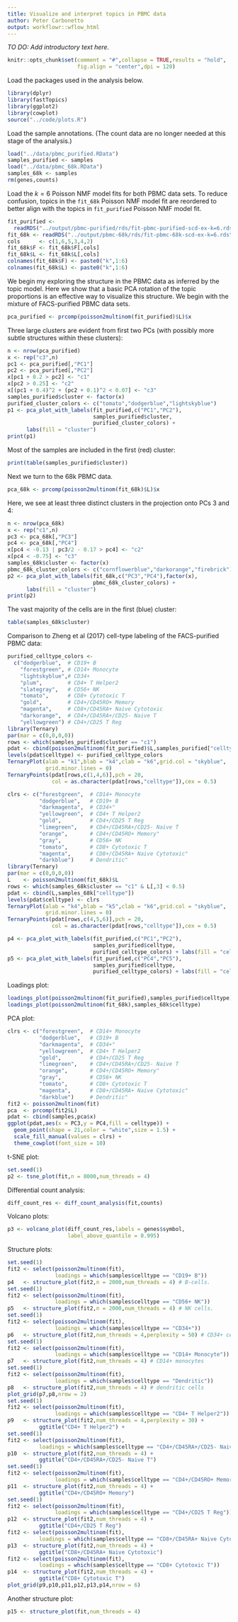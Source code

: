```yaml
---
title: Visualize and interpret topics in PBMC data
author: Peter Carbonetto
output: workflowr::wflow_html
---
```


*TO DO: Add introductory text here.*

```r
knitr::opts_chunk$set(comment = "#",collapse = TRUE,results = "hold",
                      fig.align = "center",dpi = 120)
```

Load the packages used in the analysis below.

```r
library(dplyr)
library(fastTopics)
library(ggplot2)
library(cowplot)
source("../code/plots.R")
```

Load the sample annotations. (The count data are no longer needed at this
stage of the analysis.)

```r
load("../data/pbmc_purified.RData")
samples_purified <- samples
load("../data/pbmc_68k.RData")
samples_68k <- samples
rm(genes,counts)
```

Load the $k = 6$ Poisson NMF model fits for both PBMC data sets. To
reduce confusion, topics in the `fit_68k` Poisson NMF model fit are
reordered to better align with the topics in `fit_purified` Poisson
NMF model fit.

```r
fit_purified <-
  readRDS("../output/pbmc-purified/rds/fit-pbmc-purified-scd-ex-k=6.rds")$fit
fit_68k <- readRDS("../output/pbmc-68k/rds/fit-pbmc-68k-scd-ex-k=6.rds")$fit
cols      <- c(1,6,5,3,4,2)
fit_68k$F <- fit_68k$F[,cols]
fit_68k$L <- fit_68k$L[,cols]
colnames(fit_68k$F) <- paste0("k",1:6)
colnames(fit_68k$L) <- paste0("k",1:6)
```

We begin my exploring the structure in the PBMC data as inferred by
the topic model. Here we show that a basic PCA rotation of the topic
proportions is an effective way to visualize this structure. We begin
with the mixture of FACS-purified PBMC data sets.

```r
pca_purified <- prcomp(poisson2multinom(fit_purified)$L)$x
```

Three large clusters are evident from first two PCs (with possibly
more subtle structures within these clusters):

```r
n <- nrow(pca_purified)
x <- rep("c3",n)
pc1 <- pca_purified[,"PC1"]
pc2 <- pca_purified[,"PC2"]
x[pc1 + 0.2 > pc2] <- "c1"
x[pc2 > 0.25] <- "c2"
x[(pc1 + 0.4)^2 + (pc2 + 0.1)^2 < 0.07] <- "c3"
samples_purified$cluster <- factor(x)
purified_cluster_colors <- c("tomato","dodgerblue","lightskyblue")
p1 <- pca_plot_with_labels(fit_purified,c("PC1","PC2"),
                           samples_purified$cluster,
                           purified_cluster_colors) +
      labs(fill = "cluster")
print(p1)
```

Most of the samples are included in the first (red) cluster:

```r
print(table(samples_purified$cluster))
```

Next we turn to the 68k PBMC data.

```r
pca_68k <- prcomp(poisson2multinom(fit_68k)$L)$x
```

Here, we see at least three distinct clusters in the projection onto
PCs 3 and 4:

```r
n <- nrow(pca_68k)
x <- rep("c1",n)
pc3 <- pca_68k[,"PC3"]
pc4 <- pca_68k[,"PC4"]
x[pc4 < -0.13 | pc3/2 - 0.17 > pc4] <- "c2"
x[pc4 < -0.75] <- "c3"
samples_68k$cluster <- factor(x)
pbmc_68k_cluster_colors <- c("cornflowerblue","darkorange","firebrick")
p2 <- pca_plot_with_labels(fit_68k,c("PC3","PC4"),factor(x),
                           pbmc_68k_cluster_colors) +
      labs(fill = "cluster")
print(p2)
```

The vast majority of the cells are in the first (blue) cluster:

```r
table(samples_68k$cluster)
```

Comparison to Zheng et al (2017) cell-type labeling of the
FACS-purified PBMC data:

```r
purified_celltype_colors <-
  c("dodgerblue",  # CD19+ B
    "forestgreen", # CD14+ Monocyte
    "lightskyblue",# CD34+
    "plum",        # CD4+ T Helper2
    "slategray",   # CD56+ NK
    "tomato",      # CD8+ Cytotoxic T
    "gold",        # CD4+/CD45RO+ Memory
    "magenta",     # CD8+/CD45RA+ Naive Cytotoxic
    "darkorange",  # CD4+/CD45RA+/CD25- Naive T
    "yellowgreen") # CD4+/CD25 T Reg
library(Ternary)
par(mar = c(0,0,0,0))
rows <- which(samples_purified$cluster == "c1")
pdat <- cbind(poisson2multinom(fit_purified)$L,samples_purified["celltype"])
levels(pdat$celltype) <- purified_celltype_colors
TernaryPlot(alab = "k1",blab = "k4",clab = "k6",grid.col = "skyblue",
            grid.minor.lines = 0)
TernaryPoints(pdat[rows,c(1,4,6)],pch = 20,
  			  col = as.character(pdat[rows,"celltype"]),cex = 0.5)
```

```r
clrs <- c("forestgreen",  # CD14+ Monocyte
          "dodgerblue",   # CD19+ B
          "darkmagenta",  # CD34+"
          "yellowgreen",  # CD4+ T Helper2
          "gold",         # CD4+/CD25 T Reg
          "limegreen",    # CD4+/CD45RA+/CD25- Naive T
          "orange",       # CD4+/CD45RO+ Memory"
          "gray",         # CD56+ NK
          "tomato",       # CD8+ Cytotoxic T
          "magenta",      # CD8+/CD45RA+ Naive Cytotoxic"
          "darkblue")     # Dendritic"
library(Ternary)
par(mar = c(0,0,0,0))
L    <- poisson2multinom(fit_68k)$L
rows <- which(samples_68k$cluster == "c1" & L[,3] < 0.5)
pdat <- cbind(L,samples_68k["celltype"])
levels(pdat$celltype) <- clrs
TernaryPlot(alab = "k4",blab = "k5",clab = "k6",grid.col = "skyblue",
            grid.minor.lines = 0)
TernaryPoints(pdat[rows,c(4,5,6)],pch = 20,
  			  col = as.character(pdat[rows,"celltype"]),cex = 0.5)
```

```r
p4 <- pca_plot_with_labels(fit_purified,c("PC1","PC2"),
                           samples_purified$celltype,
                           purified_celltype_colors) + labs(fill = "celltype")
p5 <- pca_plot_with_labels(fit_purified,c("PC4","PC5"),
                           samples_purified$celltype,
                           purified_celltype_colors) + labs(fill = "celltype")
```

Loadings plot:

```r
loadings_plot(poisson2multinom(fit_purified),samples_purified$celltype)
loadings_plot(poisson2multinom(fit_68k),samples_68k$celltype)
```

PCA plot:

```r
clrs <- c("forestgreen",  # CD14+ Monocyte
          "dodgerblue",   # CD19+ B
          "darkmagenta",  # CD34+"
          "yellowgreen",  # CD4+ T Helper2
          "gold",         # CD4+/CD25 T Reg
          "limegreen",    # CD4+/CD45RA+/CD25- Naive T
          "orange",       # CD4+/CD45RO+ Memory"
          "gray",         # CD56+ NK
          "tomato",       # CD8+ Cytotoxic T
          "magenta",      # CD8+/CD45RA+ Naive Cytotoxic"
          "darkblue")     # Dendritic"
fit2 <- poisson2multinom(fit)
pca  <- prcomp(fit2$L)
pdat <- cbind(samples,pca$x)
ggplot(pdat,aes(x = PC3,y = PC4,fill = celltype)) +
  geom_point(shape = 21,color = "white",size = 1.5) +
  scale_fill_manual(values = clrs) +
  theme_cowplot(font_size = 10)
```

t-SNE plot:

```r
set.seed(1)
p2 <- tsne_plot(fit,n = 8000,num_threads = 4)
```

Differential count analysis:

```r
diff_count_res <- diff_count_analysis(fit,counts)
```

Volcano plots:

```r
p3 <- volcano_plot(diff_count_res,labels = genes$symbol,
                   label_above_quantile = 0.995)
```

Structure plots:

```r
set.seed(1)
fit2 <- select(poisson2multinom(fit),
               loadings = which(samples$celltype == "CD19+ B"))
p4   <- structure_plot(fit2,n = 2000,num_threads = 4) # B-cells.
set.seed(1)
fit2 <- select(poisson2multinom(fit),
               loadings = which(samples$celltype == "CD56+ NK"))
p5   <- structure_plot(fit2,n = 2000,num_threads = 4) # NK cells.
set.seed(1)
fit2 <- select(poisson2multinom(fit),
               loadings = which(samples$celltype == "CD34+"))
p6   <- structure_plot(fit2,num_threads = 4,perplexity = 50) # CD34+ cells
set.seed(1)
fit2 <- select(poisson2multinom(fit),
               loadings = which(samples$celltype == "CD14+ Monocyte"))
p7   <- structure_plot(fit2,num_threads = 4) # CD14+ monocytes
set.seed(1)
fit2 <- select(poisson2multinom(fit),
               loadings = which(samples$celltype == "Dendritic"))
p8   <- structure_plot(fit2,num_threads = 4) # dendritic cells
plot_grid(p7,p8,nrow = 2)
set.seed(1)
fit2 <- select(poisson2multinom(fit),
               loadings = which(samples$celltype == "CD4+ T Helper2"))
p9   <- structure_plot(fit2,num_threads = 4,perplexity = 30) +
          ggtitle("CD4+ T Helper2") +
set.seed(1)
fit2 <- select(poisson2multinom(fit),
          loadings = which(samples$celltype == "CD4+/CD45RA+/CD25- Naive T"))
p10  <- structure_plot(fit2,num_threads = 4) +
          ggtitle("CD4+/CD45RA+/CD25- Naive T")
set.seed(1)
fit2 <- select(poisson2multinom(fit),
               loadings = which(samples$celltype == "CD4+/CD45RO+ Memory"))
p11  <- structure_plot(fit2,num_threads = 4) +
  	      ggtitle("CD4+/CD45RO+ Memory")
set.seed(1)
fit2 <- select(poisson2multinom(fit),
               loadings = which(samples$celltype == "CD4+/CD25 T Reg"))
p12  <- structure_plot(fit2,num_threads = 4) +
          ggtitle("CD4+/CD25 T Reg")
fit2 <- select(poisson2multinom(fit),
          loadings = which(samples$celltype == "CD8+/CD45RA+ Naive Cytotoxic"))
p13  <- structure_plot(fit2,num_threads = 4) +
          ggtitle("CD8+/CD45RA+ Naive Cytotoxic")
fit2 <- select(poisson2multinom(fit),
          loadings = which(samples$celltype == "CD8+ Cytotoxic T"))
p14  <- structure_plot(fit2,num_threads = 4) +
          ggtitle("CD8+ Cytotoxic T")
plot_grid(p9,p10,p11,p12,p13,p14,nrow = 6)
```

Another structure plot:

```r
p15 <- structure_plot(fit,num_threads = 4)
```
